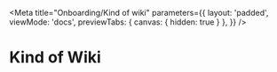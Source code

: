 
<Meta
    title="Onboarding/Kind of wiki"
    parameters={{
        layout: 'padded',
        viewMode: 'docs',
        previewTabs: { canvas: { hidden: true } },
    }}
/>

# Kind of Wiki
